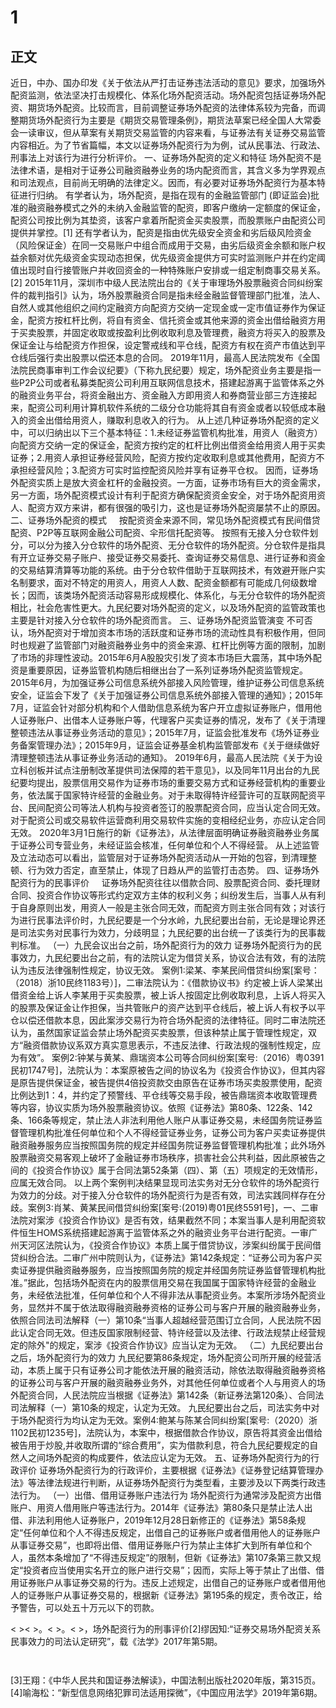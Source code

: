 # 1
## 正文
近日，中办、国办印发《关于依法从严打击证券违法活动的意见》要求，加强场外配资监测，依法坚决打击规模化、体系化场外配资活动。场外配资包括证券场外配资、期货场外配资。比较而言，目前调整证券场外配资的法律体系较为完备，而调整期货场外配资行为主要是《期货交易管理条例》，期货法草案已经全国人大常委会一读审议，但从草案有关期货交易监管的内容来看，与证券法有关证券交易监管内容相近。为了节省篇幅，本文以证券场外配资行为为例，试从民事法、行政法、刑事法上对该行为进行分析评价。
一、证券场外配资的定义和特征
场外配资不是法律术语，是相对于证券公司融资融券业务的场内配资而言，其含义多为学界观点和司法观点，目前尚无明确的法律定义。因而，有必要对证券场外配资行为基本特征进行归纳。
有学者认为，场外配资，是指在现有的金融监管部门 (即证监会)批准的融资融券模式之外的未纳入金融监管的配资，即客户缴纳一定额度的保证金，配资公司按比例为其垫资，该客户拿着所配资金买卖股票，而股票账户由配资公司提供并掌控。[1] 还有学者认为，配资是指由优先级安全资金和劣后级风险资金（风险保证金）在同一交易账户中组合而成用于交易，由劣后级资金余额和账户权益余额对优先级资金实现动态担保，优先级资金提供方可实时监测账户并在约定阈值出现时自行接管账户并收回资金的一种特殊账户安排或一组定制商事交易关系。[2]
2015年11月，深圳市中级人民法院出台的《关于审理场外股票融资合同纠纷案件的裁判指引》认为，场外股票融资合同是指未经金融监督管理部门批准，法人、自然人或其他组织之间约定融资方向配资方交纳一定现金或一定市值证券作为保证金，配资方按杠杆比例，将自有资金、信托资金或其他来源的资金出借给融资方用于买卖股票，并固定收取或按盈利比例收取利息及管理费，融资方将买入的股票及保证金让与给配资方作担保，设定警戒线和平仓线，配资方有权在资产市值达到平仓线后强行卖出股票以偿还本息的合同。
2019年11月，最高人民法院发布《全国法院民商事审判工作会议纪要》（下称九民纪要）规定，场外配资业务主要是指一些P2P公司或者私募类配资公司利用互联网信息技术，搭建起游离于监管体系之外的融资业务平台，将资金融出方、资金融入方即用资人和券商营业部三方连接起来，配资公司利用计算机软件系统的二级分仓功能将其自有资金或者以较低成本融入的资金出借给用资人，赚取利息收入的行为。
从上述几种证券场外配资的定义中，可以归纳出以下三个基本特征：1.未经证券监管机构批准，用资人（融资方）向配资方交纳一定的保证金，配资方按约定的杠杆比例出借资金给用资人用于买卖证券；2.用资人承担证券经营风险，配资方按约定收取利息或其他费用，配资方不承担经营风险；3.配资方可实时监控配资风险并享有证券平仓权。
因而，证券场外配资实质上是放大资金杠杆的金融投资。一方面，证券市场有巨大的资金需求，另一方面，场外配资模式设计有利于配资方确保配资资金安全，对于场外配资用资人、配资方双方来讲，都有很强的吸引力，这也是证券场外配资屡禁不止的原因。
二、证券场外配资的模式
    按配资资金来源不同，常见场外配资模式有民间借贷配资、P2P等互联网金融公司配资、伞形信托配资等。
按照有无接入分仓软件划分，可以分为接入分仓软件的场外配资、无分仓软件的场外配资。分仓软件是指具有开立证券交易子账户、接受证券交易委托、查询证券交易信息、进行证券和资金的交易结算清算等功能的系统。由于分仓软件借助于互联网技术，有效避开账户实名制要求，面对不特定的用资人，用资人人数、配资金额都有可能成几何级数增长；因而，该类场外配资活动容易形成规模化、体系化，与无分仓软件的场外配资相比，社会危害性更大。九民纪要对场外配资的定义，以及场外配资的监管政策也主要是针对接入分仓软件的场外配资而言。
三、证券场外配资监管演变
不可否认，场外配资对于增加资本市场的活跃度和证券市场的流动性具有积极作用，但同时也规避了监管部门对融资融券业务中的资金来源、杠杆比例等方面的限制，加剧了市场的非理性波动。2015年6月A股股灾引发了资本市场巨大震荡，其中场外配资是重要原因，证券监管机构随后相继出台了一系列证券场外配资监管规定。
2015年6月，为加强证券公司信息系统外部接入风险管理，维护证券公司信息系统安全，证监会下发了《关于加强证券公司信息系统外部接入管理的通知》；2015年7月，证监会针对部分机构和个人借助信息系统为客户开立虚拟证券账户，借用他人证券账户、出借本人证券账户等，代理客户买卖证券的情况，发布了《关于清理整顿违法从事证券业务活动的意见》；2015年7月，证监会批准发布《场外证券业务备案管理办法》；2015年9月，证监会证券基金机构监管部发布《关于继续做好清理整顿违法从事证券业务活动的通知》。
2019年6月，最高人民法院《关于为设立科创板并试点注册制改革提供司法保障的若干意见》，以及同年11月出台的九民纪要均提出，股票信用交易作为证券市场的重要交易方式和证券经营机构的重要业务，依法属于国家特许经营的金融业务。对于未取得特许经营许可的互联网配资平台、民间配资公司等法人机构与投资者签订的股票配资合同，应当认定合同无效。对于配资公司或交易软件运营商利用交易软件实施的变相经纪业务，亦应认定合同无效。
2020年3月1日施行的新《证券法》，从法律层面明确证券融资融券业务属于证券公司专营业务，未经证监会核准，任何单位和个人不得经营。
从上述监管及立法动态可以看出，监管层对于证券场外配资活动从一开始的包容，到清理整顿、行为效力否定，直至禁止，体现了日趋从严的监管打击态势。
四、证券场外配资行为的民事评价
    证券场外配资往往以借款合同、股票配资合同、委托理财合同、投资合作协议等形式约定双方主体的权利义务；纠纷发生后，当事人从有利于自身原则出发，用资人一般是主张合同无效，而配资方则主张合同有效；对该行为进行民事法评价时，九民纪要是一个分水岭，九民纪要出台前，无论是理论界还是司法实务对民事行为效力，分歧明显；九民纪要的出台统一了该类行为的民事裁判标准。
（一）九民会议出台之前，场外配资行为的效力
证券场外配资行为的民事效力，九民纪要出台之前，有的法院认定为借贷关系，协议合法有效，有的法院认为违反法律强制性规定，协议无效。
案例1:梁某、李某民间借贷纠纷案[案号：（2018）浙10民终1183号）]，二审法院认为：《借款协议书》约定被上诉人梁某出借资金给上诉人李某用于买卖股票，被上诉人按固定比例收取利息，上诉人将买入的股票及保证金让作担保，当共管账户的资产达到平仓线后，被上诉人有权予以平仓以偿还借款本息，因此案涉交易行为符合场外配资的法律特征。同时二审法院还认为，虽然国家证监会禁止场外配资买卖股票，但该种禁止属于管理性规定，双方“融资借款协议系双方真实意思表示，不违反法律、行政法规的强制性规定，应为有效”。
案例2:钟某与黄某、鼎瑞资本公司等合同纠纷案[案号:（2016）粤0391民初1747号]，法院认为：本案原被告之间的协议名为《投资合作协议》，但其内容是原告提供保证金，被告提供4倍投资款交由原告在证券市场买卖股票使用，配资比例达到1：4，并约定了预警线、平仓线等交易手段，被告鼎瑞资本收取管理费等内容，协议实质为场外股票融资协议。依照《证券法》第80条、122条、142条、166条等规定，禁止法人非法利用他人账户从事证券交易，未经国务院证券监督管理机构批准任何单位和个人不得经营证券业务，证券公司为客户买卖证券提供融资融券服务应当按照国务院的规定并经国务院证券监督管理机构批准；此外场外股票融资交易客观上破坏了金融证券市场秩序，损害社会公共利益，因此原被告之间的《投资合作协议》属于合同法第52条第（四）、第（五）项规定的无效情形，应属无效合同。
以上两个案例判决结果显现司法实务对无分仓软件的场外配资行为效力的分歧。对于接入分仓软件的场外配资行为是否有效，司法实践同样存在分歧。案例3:肖某、黄某民间借贷纠纷案[案号:(2019)粤01民终5591号]，一、二审法院对案涉《投资合作协议》是否有效，结果截然不同；本案当事人是利用配资软件恒生HOMS系统搭建起游离于监管体系之外的融资业务平台进行配资。一审广州天河区法院认为，《投资合作协议》本质上属于借贷协议，涉案纠纷属于民间借贷纠纷合法。二审广州中院则认为，《证券法》第142条规定：“证券公司为客户买卖证券提供融资融券服务，应当按照国务院的规定并经国务院证券监督管理机构批准。”据此，包括场外配资在内的股票信用交易在我国属于国家特许经营的金融业务，未经依法批准，任何单位和个人不得非法从事配资业务。本案所涉场外配资业务，显然并不属于依法取得融资融券资格的证券公司与客户开展的融资融券业务，依照合同法司法解释（一）第10条“当事人超越经营范围订立合同，人民法院不因此认定合同无效。但违反国家限制经营、特许经营以及法律、行政法规禁止经营规定的除外"的规定，案涉《投资合作协议》应当认定为无效。
（二）九民纪要出台之后，场外配资行为的效力
九民纪要第86条规定，场外配资公司所开展的经营活动，本质上属于只有证券公司才能依法开展的融资活动，除依法取得融资融券资格的证券公司与客户开展的融资融券业务外，对其他任何单位或者个人与用资人的场外配资合同，人民法院应当根据《证券法》第142条（新证券法第120条）、合同法司法解释（一）第10条的规定，认定为无效。
九民纪要出台之后，司法实务中对于场外配资行为均认定为无效。案例4:鲍某与陈某合同纠纷案[案号:（2020）浙1102民初1235号]，法院认为，本案中，根据借款合作协议，原告将其资金出借给被告用于炒股,并收取所谓的“综合费用”，实为借款利息，符合九民纪要规定的自然人之间场外配资的构成要件，依法应认定为无效。
五、证券场外配资行为的行政评价
证券场外配资行为的行政评价，主要根据《证券法》《证券登记结算管理办法》等法律法规进行判断，从证券场外配资行为类型看，主要涉及以下两类行政违法行为。
（一）出借、借用证券账户违法行为
场外配资行为通常涉及配资方出借账户、用资人借用账户等违法行为。2014年《证券法》第80条只是禁止法人出借、非法利用他人证券账户，2019年12月28日新修正的《证券法》第58条规定“任何单位和个人不得违反规定，出借自己的证券账户或者借用他人的证券账户从事证券交易”，也即将出借、借用证券账户行为禁止主体扩大到所有单位和个人，虽然本条增加了“不得违反规定”的限制，但新《证券法》第107条第三款又规定“投资者应当使用实名开立的账户进行交易”；因而，实际上等于禁止了出借、借用证券账户从事证券交易的行为。违反上述规定，出借自己的证券账户或者借用他人的证券账户从事证券交易的，根据新《证券法》第195条的规定，责令改正，给予警告，可以处五十万元以下的罚款。

< >< >。< >。< >，场外配资行为的刑事评价[2]缪因知:“证券交易场外配资关系民事效力的司法认定研究”，载《法学》2017年第5期。

	 
[3]王翔：《中华人民共和国证券法解读》，中国法制出版社2020年版，第315页。
[4]喻海松：“新型信息网络犯罪司法适用探微”，《中国应用法学》2019年第6期。


